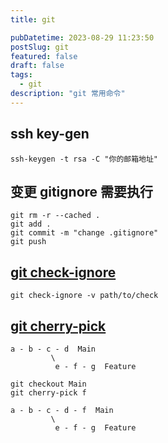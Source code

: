 ```yaml
---
title: git

pubDatetime: 2023-08-29 11:23:50
postSlug: git
featured: false
draft: false
tags:
  - git
description: "git 常用命令"
---
```


## ssh key-gen

```shell
ssh-keygen -t rsa -C "你的邮箱地址"
```

## 变更 gitignore 需要执行

```shell
git rm -r --cached .
git add .
git commit -m "change .gitignore"
git push
```

## [git check-ignore](https://git-scm.com/docs/git-check-ignore)

```shell
git check-ignore -v path/to/check
```

## [git cherry-pick](https://git-scm.com/docs/git-cherry-pick)

```shell
a - b - c - d  Main
         \
          e - f - g  Feature
```

```shell
git checkout Main
git cherry-pick f

```

```shell
a - b - c - d - f  Main
         \
          e - f - g  Feature


```
